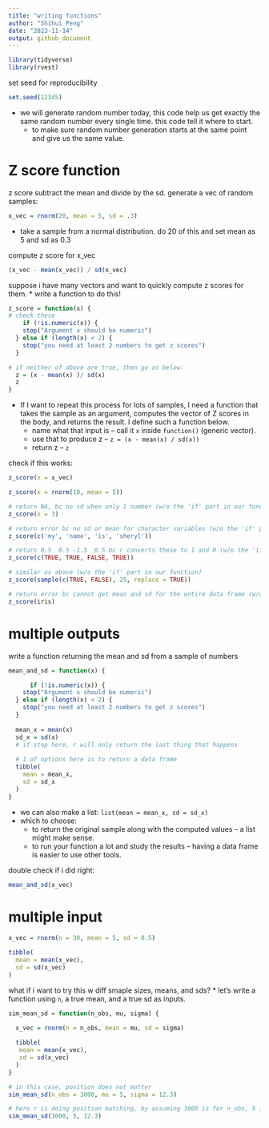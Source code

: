 ```yaml
---
title: "writing functions"
author: "Shihui Peng"
date: "2023-11-14"
output: github_document
---
```

```r
library(tidyverse)
library(rvest)
```

set seed for reproducibility
```r
set.seed(12345)
```
* we will generate random number today, this code help us get exactly the same random number every single time. this code tell it where to start.
  * to make sure random number generation starts at the same point and give us the same value.

# Z score function
z score subtract the mean and divide by the sd.
generate a vec of random samples:
```r
x_vec = rnorm(20, mean = 5, sd = .3)
```
* take a sample from a normal distribution. do 20 of this and set mean as 5 and sd as 0.3

compute z score for x_vec
```r
(x_vec - mean(x_vec)) / sd(x_vec)
```

suppose i have many vectors and want to quickly compute z scores for them.
* write a function to do this!
```r
z_score = function(x) {
# check these
    if (!is.numeric(x)) {
    stop("Argument x should be numeric")
  } else if (length(x) < 2) {
    stop("you need at least 2 numbers to get z scores")
  }

# if neither of above are true, then go as below:  
  z = (x - mean(x) )/ sd(x)
  z
}
```
* If I want to repeat this process for lots of samples, I need a function that takes the sample as an argument, computes the vector of Z scores in the body, and returns the result. I define such a function below.
  * name what that input is -- call it `x` inside `function()` (generic vector).
  * use that to produce z -- `z = (x - mean(x) / sd(x))`
  * return z -- `z`

check if this works:
```r
z_score(x = x_vec)

z_score(x = rnorm(10, mean = 5))

# return NA, bc no sd when only 1 number (w/o the 'if' part in our function)
z_score(x = 3)

# return error bc no sd or mean for character variables (w/o the 'if' part in our function)
z_score(c('my', 'name', 'is', 'sheryl'))

# return 0.5  0.5 -1.5  0.5 bc r converts these to 1 and 0 (w/o the 'if' part in our function)
z_score(c(TRUE, TRUE, FALSE, TRUE))

# similar as above (w/o the 'if' part in our function)
z_score(sample(c(TRUE, FALSE), 25, replace = TRUE))

# return error bc cannot get mean and sd for the entire data frame (w/o the 'if' part in our function)
z_score(iris)
```

# multiple outputs

write a function returning the mean and sd from a sample of numbers
```r
mean_and_sd = function(x) {

      if (!is.numeric(x)) {
    stop("Argument x should be numeric")
  } else if (length(x) < 2) {
    stop("you need at least 2 numbers to get z scores")
  }
  
  mean_x = mean(x)
  sd_x = sd(x)
  # if stop here, r will only return the last thing that happens
  
  # 1 of options here is to return a data frame
  tibble(
    mean = mean_x,
    sd = sd_x
  )
}
```
* we can also make a list: `list(mean = mean_x, sd = sd_x)`
* which to choose:
  * to return the original sample along with the computed values -- a list might make sense.
  * to run your function a lot and study the results -- having a data frame is easier to use other tools.
  
double check if i did right:
```r
mean_and_sd(x_vec)
```

# multiple input

```r
x_vec = rnorm(n = 30, mean = 5, sd = 0.5)

tibble(
  mean = mean(x_vec),
  sd = sd(x_vec)
)
```

what if i want to try this w diff smaple sizes, means, and sds? 
* let's write a function using `n`, a true mean, and a true sd as inputs.
```r
sim_mean_sd = function(n_obs, mu, sigma) {
  
  x_vec = rnorm(n = n_obs, mean = mu, sd = sigma)

  tibble(
   mean = mean(x_vec),
   sd = sd(x_vec)
  )
}

# in this case, position does not matter
sim_mean_sd(n_obs = 3000, mu = 5, sigma = 12.3)

# here r is doing position matching, by assuming 3000 is for n_obs, 5 is for mu, and 12.3 is for sigma
sim_mean_sd(3000, 5, 12.3)
```

